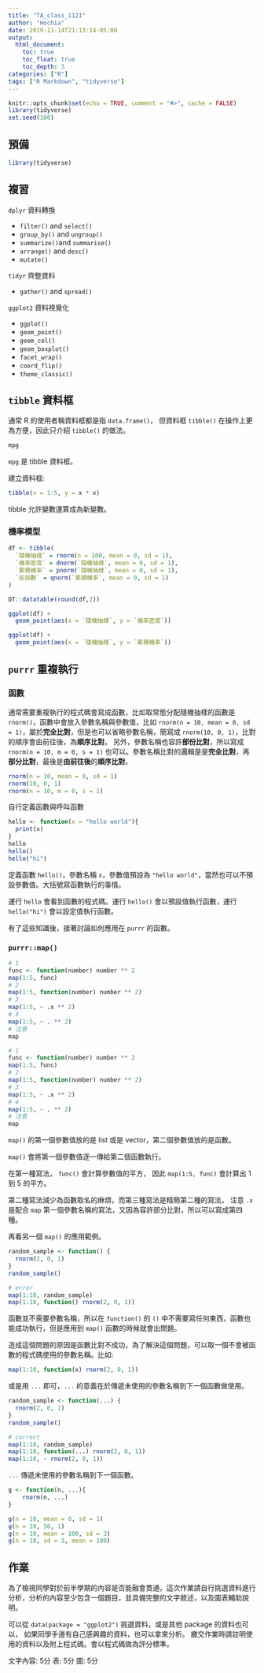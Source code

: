 ```yaml
---
title: "TA_class_1121"
author: "Hochia"
date: 2019-11-14T21:13:14-05:00
output: 
  html_document:
    toc: true
    toc_float: true
    toc_depth: 3
categories: ["R"]
tags: ["R Markdown", "tidyverse"]
---
```


```r
knitr::opts_chunk$set(echo = TRUE, comment = "#>", cache = FALSE)
library(tidyverse)
set.seed(100)
```

## 預備

```r
library(tidyverse)
```

## 複習

`dplyr` 資料轉換

  * `filter()` and `select()`
  * `group_by()` and `ungroup()`
  * `summarize()`and `summarise()`
  * `arrange()` and `desc()`
  * `mutate()`

`tidyr` 齊整資料

  * `gather()` and `spread()`

`ggplot2` 資料視覺化

  * `ggplot()`
  * `geom_point()`
  * `geom_col()`
  * `geom_boxplot()`
  * `facet_wrap()`
  * `coord_flip()`
  * `theme_classic()`

## `tibble` 資料框

通常 R 的使用者稱資料框都是指 `data.frame()`，
但資料框 `tibble()` 在操作上更為方便，因此只介紹 `tibble()` 的做法。

```r
mpg
```

`mpg` 是 tibble 資料框。

建立資料框:

```r
tibble(x = 1:5, y = x * x)
```

tibble 允許變數運算成為新變數。

### 機率模型

```r
df <- tibble(
  `隨機抽樣` = rnorm(n = 100, mean = 0, sd = 1),
  `機率密度` = dnorm(`隨機抽樣`, mean = 0, sd = 1),
  `累積機率` = pnorm(`隨機抽樣`, mean = 0, sd = 1),
  `反函數` = qnorm(`累積機率`, mean = 0, sd = 1)
)
```

```r
DT::datatable(round(df,2))
```

```r
ggplot(df) +
  geom_point(aes(x = `隨機抽樣`, y = `機率密度`))
```

```r
ggplot(df) +
  geom_point(aes(x = `隨機抽樣`, y = `累積機率`))
```

## `purrr` 重複執行

### 函數

通常需要重複執行的程式碼會寫成函數，比如取常態分配隨機抽樣的函數是 `rnorm()`，函數中會放入參數名稱與參數值，比如 `rnorm(n = 10, mean = 0, sd = 1)`，屬於**完全比對**，但是也可以省略參數名稱，簡寫成 `rnorm(10, 0, 1)`，比對的順序會由前往後，為**順序比對**。
另外，參數名稱也容許**部份比對**，所以寫成 `rnorm(n = 10, m = 0, s = 1)` 也可以。參數名稱比對的邏輯是是**完全比對**，再**部分比對**，最後是**由前往後**的**順序比對**。

```r
rnorm(n = 10, mean = 0, sd = 1)
rnorm(10, 0, 1)
rnorm(n = 10, m = 0, s = 1)
```

自行定義函數與呼叫函數

```r
hello <- function(x = "hello world"){
  print(x)
}
hello
hello()
hello("hi")
```

定義函數 `hello()`，參數名稱 `x`，參數值預設為 `"hello world"`，當然也可以不預設參數值。大括號寫函數執行的事情。

運行 `hello` 會看到函數的程式碼。運行 `hello()` 會以預設值執行函數，運行 `hello("hi")` 會以設定值執行函數。

有了這些知識後，接著討論如何應用在 `purrr` 的函數。

### `purrr::map()`

```r
# 1
func <- function(number) number ** 2
map(1:5, func)
# 2
map(1:5, function(number) number ** 2)
# 3
map(1:5, ~ .x ** 2)
# 4
map(1:5, ~ . ** 2)
# 注意
map
```

```r
# 1
func <- function(number) number ** 2
map(1:5, func)
# 2
map(1:5, function(number) number ** 2)
# 3
map(1:5, ~ .x ** 2)
# 4
map(1:5, ~ . ** 2)
# 注意
map
```

`map()` 的第一個參數值放的是 list 或是 vector，第二個參數值放的是函數。

`map()` 會將第一個參數值逐一傳給第二個函數執行。

在第一種寫法， `func()` 會計算參數值的平方，
因此 `map(1:5, func)` 會計算出 1 到 5 的平方。

第二種寫法減少為函數取名的麻煩，而第三種寫法是精簡第二種的寫法，
注意 `.x` 是配合 `map` 第一個參數名稱的寫法，又因為容許部分比對，所以可以寫成第四種。

再看另一個 `map()` 的應用範例。

```r
random_sample <- function() {
  rnorm(2, 0, 1)
}
random_sample()

# error
map(1:10, random_sample)
map(1:10, function() rnorm(2, 0, 1))
```

函數並不需要參數名稱，所以在 `function()` 的 `()` 中不需要寫任何東西，函數也能成功執行，但是應用到 `map()` 函數的時候就會出問題。

造成這個問題的原因是函數比對不成功，為了解決這個問題，可以取一個不會被函數的程式碼使用的參數名稱。比如:

```r
map(1:10, function(x) rnorm(2, 0, 1))
```

或是用 `...` 即可，`...` 的意義在於傳遞未使用的參數名稱到下一個函數做使用。

```r
random_sample <- function(...) {
  rnorm(2, 0, 1)
}
random_sample()

# correct
map(1:10, random_sample) 
map(1:10, function(...) rnorm(2, 0, 1))
map(1:10, ~ rnorm(2, 0, 1))
```

`...` 傳遞未使用的參數名稱到下一個函數。

```r
g <- function(n, ...){
    rnorm(n, ...)
}

g(n = 10, mean = 0, sd = 1)
g(n = 10, 50, 1)
g(n = 10, mean = 100, sd = 3)
g(n = 10, sd = 3, mean = 100)
```

## 作業

為了檢視同學對於前半學期的內容是否能融會貫通，這次作業請自行挑選資料進行分析，分析的內容至少包含一個題目，並具備完整的文字敘述，以及圖表輔助說明。

可以從 `data(package = "ggplot2")` 挑選資料，或是其他 package 的資料也可以，
如果同學手邊有自己感興趣的資料，也可以拿來分析。
繳交作業時請註明使用的資料以及附上程式碼。會以程式碼做為評分標準。

文字內容: 5分
表: 5分
圖: 5分









